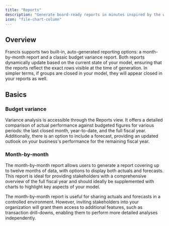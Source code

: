```yaml
---
title: "Reports"
description: "Generate board-ready reports in minutes inspired by the world's leading companies."
icon: "file-chart-column"
---
```


## Overview

Francis supports two built-in, auto-generated reporting options: a month-by-month report and a classic budget variance report. Both reports dynamically update based on the current state of your model, ensuring that the reports reflect the exact rows visible at the time of generation. In simpler terms, if groups are closed in your model, they will appear closed in your reports as well.

## Basics

### Budget variance

Variance analysis is accessible through the Reports view. It offers a detailed comparison of actual performance against budgeted figures for various periods: the last closed month, year-to-date, and the full fiscal year. Additionally, there is an option to include a forecast, providing an updated outlook on your business's performance for the remaining fiscal year.

### Month-by-month&#x20;

The month-by-month report allows users to generate a report covering up to twelve months of data, with options to display both actuals and forecasts. This report is ideal for providing stakeholders with a comprehensive overview of the full fiscal year and should ideally be supplemented with charts to highlight key aspects of your model.

The month-by-month report is useful for sharing actuals and forecasts in a controlled environment. However, inviting stakeholders into your organization will grant them access to additional features, such as transaction drill-downs, enabling them to perform more detailed analyses independently.